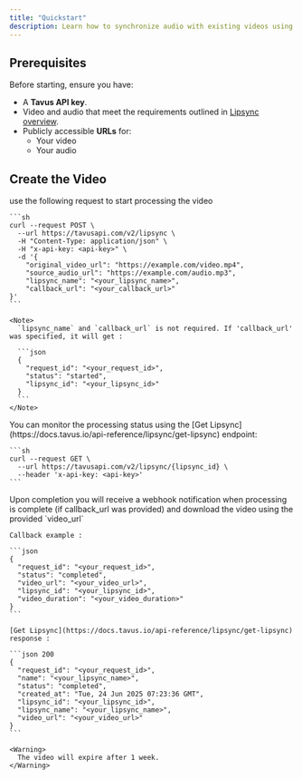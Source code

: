 ```yaml
---
title: "Quickstart"
description: Learn how to synchronize audio with existing videos using Tavus’s lipsync service.
---
```


## Prerequisites

Before starting, ensure you have:

- A **Tavus API key**.
- Video and audio that meet the requirements outlined in [Lipsync overview](https://docs.tavus.io/sections/lipsync/overview#getting-started).
- Publicly accessible **URLs** for:
  - Your video
  - Your audio

## Create the Video

<Steps>
  <Step title="Make a Request">
    use the following request to start processing the video

    ```sh
    curl --request POST \
      --url https://tavusapi.com/v2/lipsync \
      -H "Content-Type: application/json" \
      -H "x-api-key: <api-key>" \
      -d '{
        "original_video_url": "https://example.com/video.mp4",
        "source_audio_url": "https://example.com/audio.mp3",
        "lipsync_name": "<your_lipsync_name>",
        "callback_url": "<your_callback_url>"
    }'
    ```

    <Note>
      `lipsync_name` and `callback_url` is not required. If 'callback_url' was specified, it will get :

      ```json
      {
        "request_id": "<your_request_id>",
        "status": "started",
        "lipsync_id": "<your_lipsync_id>"
      }
      ```
    </Note>
  </Step>
  <Step title="Check Video Status">
    You can monitor the processing status using the [Get Lipsync](https://docs.tavus.io/api-reference/lipsync/get-lipsync) endpoint:

    ```sh
    curl --request GET \
      --url https://tavusapi.com/v2/lipsync/{lipsync_id} \
      --header 'x-api-key: <api-key>'
    ```
  </Step>
  <Step title="Completion">
    Upon completion you will receive a webhook notification when processing is complete (if callback_url was provided) and download the video using the provided `video_url` 

    Callback example :

    ```json
    {
      "request_id": "<your_request_id>",
      "status": "completed",
      "video_url": "<your_video_url>",
      "lipsync_id": "<your_lipsync_id>",
      "video_duration": "<your_video_duration>"
    }
    ```

    [Get Lipsync](https://docs.tavus.io/api-reference/lipsync/get-lipsync) response :

    ```json 200
    {
      "request_id": "<your_request_id>",
      "name": "<your_lipsync_name>",
      "status": "completed",
      "created_at": "Tue, 24 Jun 2025 07:23:36 GMT",
      "lipsync_id": "<your_lipsync_id>",
      "lipsync_name": "<your_lipsync_name>",
      "video_url": "<your_video_url>"
    }
    ```

    <Warning>
      The video will expire after 1 week.
    </Warning>
  </Step>
</Steps>